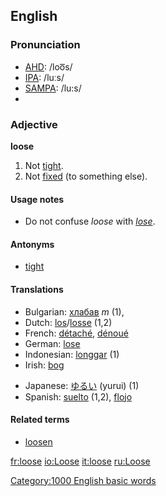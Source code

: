 ==English==

===Pronunciation===
*[[w:AHD|AHD]]: /loo͞s/
*[[w:IPA|IPA]]: /luːs/
*[[w:SAMPA|SAMPA]]: /lu:s/
*{{audio|en-us-loose.ogg|Audio (US)}}

===Adjective===
'''loose'''

# Not [[tight]].
# Not [[fixed]] (to something else).

====Usage notes====
*Do not confuse ''loose'' with ''[[lose]]''.

====Antonyms====
*[[tight]]

====Translations====
{{top}}
*Bulgarian: [[хлабав]] ''m'' (1), 
*Dutch: [[los]]/[[losse]] (1,2)
*French: [[détaché]], [[dénoué]]
*German: [[lose]]
*Indonesian: [[longgar]] (1)
*Irish: [[bog]]
{{mid}}
*Japanese: [[ゆるい]] (yurui) (1)
*Spanish: [[suelto]] (1,2), [[flojo]]
{{bottom}}

====Related terms====
*[[loosen]]

[[Category:1000 English basic words]]
[[fr:loose]]
[[io:Loose]]
[[it:loose]]
[[ru:Loose]]